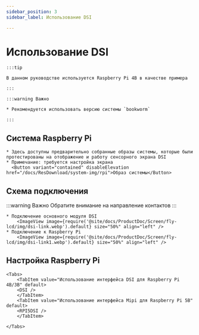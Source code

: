 ```yaml
---
sidebar_position: 3
sidebar_label: Использование DSI

---
```





# Использование DSI

    :::tip

    В данном руководстве используется Raspberry Pi 4B в качестве примера

    :::

    :::warning Важно

    * Рекомендуется использовать версию системы `bookworm`

    :::

## Система Raspberry Pi
    * Здесь доступны предварительно собранные образы системы, которые были протестированы на отображение и работу сенсорного экрана DSI
    * Примечание: требуется настройка экрана
      <Button variant="contained" disableElevation href="/docs/ResDownload/system-img/rpi">Образ системы</Button>

## Схема подключения

:::warning Важно
Обратите внимание на направление контактов
:::


    * Подключение основного модуля DSI
        <ImageView image={require('@site/docs/ProductDoc/Screen/fly-lcd/img/dsi-link.webp').default} size="50%" align="left" />
    * Подключение к Raspberry Pi
        <ImageView image={require('@site/docs/ProductDoc/Screen/fly-lcd/img/dsi-link1.webp').default} size="50%" align="left" />

## Настройка Raspberry Pi

    <Tabs>
        <TabItem value="Использование интерфейса DSI для Raspberry Pi 4B/3B" default>
        <DSI />
        </TabItem>
        <TabItem value="Использование интерфейса Mipi для Raspberry Pi 5B" default>
        <RPI5DSI />
        </TabItem>

    </Tabs>
